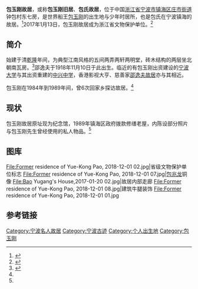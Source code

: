 {{coord|29.937219|N|121.625469|E|format=dms|display=title}}
{{文物保护单位
| 名称 = 包玉刚故居
| 图片 = Former residence of Yue-Kong Pao, 2018-12-01 05.jpg
| 说明 = 
| 级别 = 省级
| 省名 = 浙江省
| 所在 = [[宁波市|宁波市]][[镇海区_(宁波市)|镇海区]]庄市街道钟包村东七房
| 坐标 = {{coord|29.5613|N|121.3732|E}}	<!-- 请使用{{Coord}}模板 -->
| 分类 = 近现代重要史迹及代表性建筑
| 时代 = 清
| 编号 = 7-233
| 登录 = 2017年1月13日
}}
'''包玉刚故居'''，或称'''包玉刚旧居'''、'''包氏故居'''，位于中国[[浙江省|浙江省]][[宁波市|宁波市]][[镇海区_(宁波市)|镇海区]][[庄市街道|庄市街道]]钟包村东七房，是世界船王[[包玉刚|包玉刚]]的出生地与少年时居所，也是包氏在宁波镇海的故居。<ref name="zhxww.net">{{cite web|url=http://zbswh.zhxww.net/gaer/zb1/zb11/200902/20090217155052.asp|title=包玉刚故居|publisher=|access-date=2017-01-20|archive-date=2011-10-20|archive-url=https://web.archive.org/web/20111020141503/http://zbswh.zhxww.net/gaer/zb1/zb11/200902/20090217155052.asp|dead-url=no}}</ref>2017年1月13日，包玉刚故居成为浙江省文物保护单位。<ref>{{cite web | language =  | publisher = 浙江省人民政府 | title = 浙江省人民政府关于公布第七批省级文物保护单位的通知 | url = http://www.zj.gov.cn/art/2017/1/24/art_12460_290351.html | author =  | date = 2017-01-19 | accessdate = 2017-01-28 | archive-url = https://web.archive.org/web/20180612143624/http://www.zj.gov.cn/art/2017/1/24/art_12460_290351.html | archive-date = 2018-06-12 | dead-url = yes }}</ref>

==简介==
始建于清[[乾隆|乾隆]]年间，为典型江南风格的五间两弄两轩两明堂，砖木结构的两层坐北朝南瓦房。<ref>{{cite web|url=http://whfw.zh.gov.cn/whzy/wwbh/qjwbdw/201407/t20140709_431647.html|title=包玉刚故居|publisher=|deadurl=yes|archiveurl=https://web.archive.org/web/20170105013753/http://whfw.zh.gov.cn/whzy/wwbh/qjwbdw/201407/t20140709_431647.html|archivedate=2017-01-05|accessdate=2017-01-20}}</ref>邵逸夫于1918年11月10日于此出生。临近的有包玉刚出资建设的[[宁波大学|宁波大学]]与其出资重建的[[中兴中学|中兴中学]]，香港影视大亨、慈善家[[邵逸夫故居|邵逸夫故居]]亦与其相近。

包玉刚在1984年到1989年间，曾6次回家乡探访故居。<ref name="zhxww.net"/>

==现状==
包玉刚故居原址现为纪念馆，1989年镇海区政府拨款修缮老屋，内陈设部分照片与包玉刚先生曾经使用的私人物品。<ref name="zhxww.net"/>
==图库==
<gallery widths="180">
File:Former residence of Yue-Kong Pao, 2018-12-01 02.jpg|省级文物保护单位标志
File:Former residence of Yue-Kong Pao, 2018-12-01 07.jpg|[[包兆龙|包兆龙]]铜像
File:Bao Yugang's House,2017-01-20 02.jpg|故居内部走廊
File:Former residence of Yue-Kong Pao, 2018-12-01 08.jpg|建筑牛腿装饰
File:Former residence of Yue-Kong Pao, 2018-12-01 01.jpg
</gallery>

==参考链接==
{{reflist}}

{{宁波市境内的浙江省文物保护单位}}

[[Category:宁波名人故居|Category:宁波名人故居]]
[[Category:宁波古迹|Category:宁波古迹]]
[[Category:个人出生地|Category:个人出生地]]
[[Category:包玉刚|Category:包玉刚]]